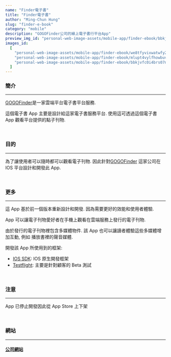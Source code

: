 ```yaml
---
name: "Finder電子書"
title: "Finder電子書"
author: "Ming-Chun Hung"
slug: "finder-e-book"
category: "mobile"
description: "GOGOFinder公司的線上電子書行平台App"
preview_img_id: "personal-web-image-assets/mobile-app/finder-ebook/bbkjvfc0i4brs07ncfle"
images_id:
  [
    "personal-web-image-assets/mobile-app/finder-ebook/we8tfyvixwatwfy2hm5l",
    "personal-web-image-assets/mobile-app/finder-ebook/mlupt4vylfhowbuvkvah",
    "personal-web-image-assets/mobile-app/finder-ebook/bbkjvfc0i4brs07ncfle",
  ]
---
```


### 簡介

---

[GOGOFinder](https://www.gogofinder.com.tw/index/index.php)是一家雲端平台電子書平台服務.

這個電子書 App 主要是設計給這家電子書服務平台. 使用這可透過這個電子書 App 觀看平台提供的點子刊物.

<br />

### 目的

---

為了讓使用者可以隨時都可以觀看電子刊物. 因此針對[GOGOFinder](https://www.gogofinder.com.tw/index/index.php)
這家公司在 IOS 平台設計和開發此 App.

<br />

### 更多

---

這 App 基於前一個版本重新設計和開發. 因為需要更好的效能和使用者體驗.

App 可以讓電子刊物愛好者在手機上觀看在雲端服務上發行的電子刊物.

由於發行的電子刊物裡包含多媒體物件. 該 App 也可以讓讀者體驗這些多媒體增加互動, 例如
播放書裡的聲音媒體.

開發該 App 所使用到的框架:

- [IOS SDK](https://developer.apple.com/whats-new/): IOS 原生開發框架
- [Testflight](https://testflight.apple.com/): 主要是針對顧客的 Beta 測試

<br />

### 注意

---

App 已停止開發因此從 App Store 上下架

<br />

### 網站

---

#### [公司網站](https://www.gogofinder.com.tw/index/index.php)

<br />
